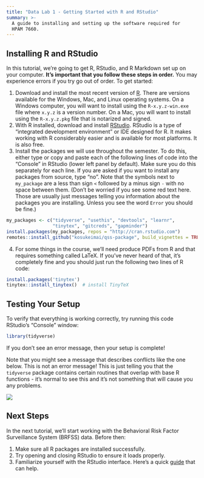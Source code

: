 ```yaml
---
title: "Data Lab 1 - Getting Started with R and RStudio"
summary: >-
  A guide to installing and setting up the software required for
  HPAM 7660. 
---
```


## Installing R and RStudio

In this tutorial, we're going to get R, RStudio, and R Markdown set up on your computer. **It's important that you follow these steps in order.** You may experience errors if you try go out of order. To get started: 

1. Download and install the most recent version of [R][]. There are versions available for the Windows, Mac, and Linux operating systems. On a Windows computer, you will want to install using the `R-x.y.z-win.exe` file where `x.y.z` is a version number. On a Mac, you will want to install using the `R-x.y.z.pkg` file that is notarized and signed. 
2. With R installed, download and install [RStudio][]. RStudio is a type of "integrated development environment" or IDE designed for R. It makes working with R considerably easier and is available for most platforms. It is also free. 
3. Install the packages we will use throughout the semester. To do this, either type or copy and paste each of the following lines of code into the "Console" in RStudio (lower left panel by default). Make sure you do this separately for each line. If you are asked if you want to install any packages from source, type "no". Note that the symbols next to `my_package` are a less than sign `<` followed by a minus sign `-` with no space between them. (Don't be worried if you see some red text here. Those are usually just messages telling you information about the packages you are installing. Unless you see the word `Error` you should be fine.)

```r
my_packages <- c("tidyverse", "usethis", "devtools", "learnr",
                 "tinytex", "gitcreds", "gapminder")
install.packages(my_packages, repos = "http://cran.rstudio.com")
remotes::install_github("kosukeimai/qss-package", build_vignettes = TRUE)
```
  

4. For some things in the course, we'll need produce PDFs from R and that requires something called LaTeX. If you've never heard of that, it's completely fine and you should just run the following two lines of R code:

```r
install.packages('tinytex')
tinytex::install_tinytex()  # install TinyTeX
```

## Testing Your Setup

To verify that everything is working correctly, try running this code RStudio's "Console" window:

```r
library(tidyverse)
```

If you don't see an error message, then your setup is complete!

Note that you might see a message that describes conflicts like the one below. This is not an error message! This is just telling you that the `tidyverse` package contains certain routines that overlap with base R functions - it's normal to see this and it's not something that will cause you any problems.

![](/img/tutorial_1_1.png){fig-alt="Conflicts Message"}

## Next Steps

In the next tutorial, we'll start working with the Behavioral Risk Factor Surveillance System (BRFSS) data. Before then:

1. Make sure all R packages are installed successfully.
2. Try opening and closing RStudio to ensure it loads properly.
3. Familiarize yourself with the RStudio interface. Here's a quick [guide](https://www.dataquest.io/blog/tutorial-getting-started-with-r-and-rstudio/#tve-jump-173bb2584fe) that can help.


[R]: https://cloud.r-project.org/
[RStudio]: https://posit.co/downloads/
[happygit]: https://happygitwithr.com/install-git.html
[Github]: https://github.com/join
